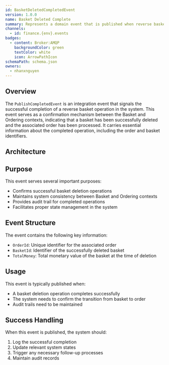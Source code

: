 ```yaml
---
id: BasketDeletedCompletedEvent
version: 1.0.0
name: Basket Deleted Complete
summary: Represents a domain event that is published when reverse basket is completed
channels:
  - id: finance.{env}.events
badges:
  - content: Broker:AMQP
    backgroundColor: green
    textColor: white
    icon: ArrowPathIcon
schemaPath: schema.json
owners:
  - nhanxnguyen
---
```


## Overview

The `PublishCompletedEvent` is an integration event that signals the successful completion of a reverse basket operation in the system. This event serves as a confirmation mechanism between the Basket and Ordering contexts, indicating that a basket has been successfully deleted and the associated order has been processed. It carries essential information about the completed operation, including the order and basket identifiers.

## Architecture

<NodeGraph />

## Purpose

This event serves several important purposes:

- Confirms successful basket deletion operations
- Maintains system consistency between Basket and Ordering contexts
- Provides audit trail for completed operations
- Facilitates proper state management in the system

## Event Structure

The event contains the following key information:

- `OrderId`: Unique identifier for the associated order
- `BasketId`: Identifier of the successfully deleted basket
- `TotalMoney`: Total monetary value of the basket at the time of deletion

## Usage

This event is typically published when:

- A basket deletion operation completes successfully
- The system needs to confirm the transition from basket to order
- Audit trails need to be maintained

## Success Handling

When this event is published, the system should:

1. Log the successful completion
2. Update relevant system states
3. Trigger any necessary follow-up processes
4. Maintain audit records
